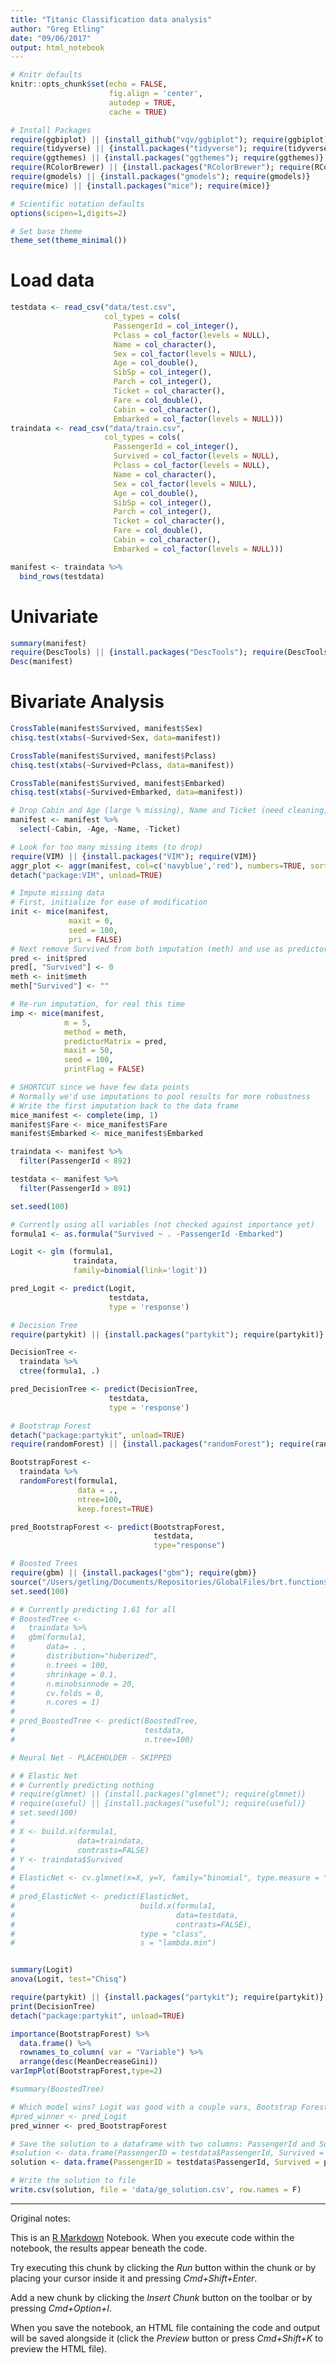 ```yaml
---
title: "Titanic Classification data analysis"
author: "Greg Etling"
date: "09/06/2017"
output: html_notebook
---
```


```r
# Knitr defaults
knitr::opts_chunk$set(echo = FALSE,
                      fig.align = 'center', 
                      autodep = TRUE,
                      cache = TRUE)

# Install Packages
require(ggbiplot) || {install_github("vqv/ggbiplot"); require(ggbiplot)}
require(tidyverse) || {install.packages("tidyverse"); require(tidyverse)}
require(ggthemes) || {install.packages("ggthemes"); require(ggthemes)}
require(RColorBrewer) || {install.packages("RColorBrewer"); require(RColorBrewer)}
require(gmodels) || {install.packages("gmodels"); require(gmodels)}
require(mice) || {install.packages("mice"); require(mice)}

# Scientific notation defaults
options(scipen=1,digits=2)

# Set base theme
theme_set(theme_minimal())
```
# Load data
```r
testdata <- read_csv("data/test.csv",
                     col_types = cols(
                       PassengerId = col_integer(),
                       Pclass = col_factor(levels = NULL),
                       Name = col_character(),
                       Sex = col_factor(levels = NULL),
                       Age = col_double(),
                       SibSp = col_integer(),
                       Parch = col_integer(),
                       Ticket = col_character(),
                       Fare = col_double(),
                       Cabin = col_character(),
                       Embarked = col_factor(levels = NULL)))
traindata <- read_csv("data/train.csv",
                     col_types = cols(
                       PassengerId = col_integer(),
                       Survived = col_factor(levels = NULL),
                       Pclass = col_factor(levels = NULL),
                       Name = col_character(),
                       Sex = col_factor(levels = NULL),
                       Age = col_double(),
                       SibSp = col_integer(),
                       Parch = col_integer(),
                       Ticket = col_character(),
                       Fare = col_double(),
                       Cabin = col_character(),
                       Embarked = col_factor(levels = NULL)))

manifest <- traindata %>%
  bind_rows(testdata)
```

# Univariate
```r
summary(manifest)
require(DescTools) || {install.packages("DescTools"); require(DescTools)}
Desc(manifest)
```
# Bivariate Analysis
```r
CrossTable(manifest$Survived, manifest$Sex)
chisq.test(xtabs(~Survived+Sex, data=manifest))

CrossTable(manifest$Survived, manifest$Pclass)
chisq.test(xtabs(~Survived+Pclass, data=manifest))

CrossTable(manifest$Survived, manifest$Embarked)
chisq.test(xtabs(~Survived+Embarked, data=manifest))
```


```r
# Drop Cabin and Age (large % missing), Name and Ticket (need cleaning)
manifest <- manifest %>%
  select(-Cabin, -Age, -Name, -Ticket)
```

```r
# Look for too many missing items (to drop)
require(VIM) || {install.packages("VIM"); require(VIM)}
aggr_plot <- aggr(manifest, col=c('navyblue','red'), numbers=TRUE, sortVars=TRUE, labels=names(data), cex.axis=.7, gap=3, ylab=c("Histogram of missing data","Pattern"))
detach("package:VIM", unload=TRUE)

# Impute missing data
# First, initialize for ease of modification
init <- mice(manifest, 
             maxit = 0, 
             seed = 100, 
             pri = FALSE)
# Next remove Survived from both imputation (meth) and use as predictor (pred)
pred <- init$pred
pred[, "Survived"] <- 0
meth <- init$meth
meth["Survived"] <- ""

# Re-run imputation, for real this time
imp <- mice(manifest,
            m = 5,
            method = meth, 
            predictorMatrix = pred, 
            maxit = 50,
            seed = 100,
            printFlag = FALSE)

# SHORTCUT since we have few data points
# Normally we'd use imputations to pool results for more robustness
# Write the first imputation back to the data frame
mice_manifest <- complete(imp, 1)
manifest$Fare <- mice_manifest$Fare
manifest$Embarked <- mice_manifest$Embarked
```

```r
traindata <- manifest %>% 
  filter(PassengerId < 892)

testdata <- manifest %>% 
  filter(PassengerId > 891)
```

```r
set.seed(100)

# Currently using all variables (not checked against importance yet)
formula1 <- as.formula("Survived ~ . -PassengerId -Embarked")

Logit <- glm (formula1,
              traindata, 
              family=binomial(link='logit'))

pred_Logit <- predict(Logit, 
                      testdata,
                      type = 'response')

# Decision Tree
require(partykit) || {install.packages("partykit"); require(partykit)}

DecisionTree <- 
  traindata %>% 
  ctree(formula1, .)

pred_DecisionTree <- predict(DecisionTree, 
                      testdata,
                      type = 'response')

# Bootstrap Forest
detach("package:partykit", unload=TRUE)
require(randomForest) || {install.packages("randomForest"); require(randomForest)}

BootstrapForest <- 
  traindata %>%
  randomForest(formula1,
               data = .,
               ntree=100,
               keep.forest=TRUE)

pred_BootstrapForest <- predict(BootstrapForest,
                                testdata,
                                type="response")

# Boosted Trees
require(gbm) || {install.packages("gbm"); require(gbm)}
source("/Users/getling/Documents/Repositories/GlobalFiles/brt.functions.R")
set.seed(100)

# # Currently predicting 1.61 for all
# BoostedTree <-
#   traindata %>%
#   gbm(formula1,
#       data= . ,
#       distribution="huberized",
#       n.trees = 100,
#       shrinkage = 0.1,
#       n.minobsinnode = 20,
#       cv.folds = 0,
#       n.cores = 1)
# 
# pred_BoostedTree <- predict(BoostedTree,
#                             testdata,
#                             n.tree=100)

# Neural Net - PLACEHOLDER - SKIPPED

# # Elastic Net
# # Currently predicting nothing
# require(glmnet) || {install.packages("glmnet"); require(glmnet)}
# require(useful) || {install.packages("useful"); require(useful)}
# set.seed(100)
# 
# X <- build.x(formula1,
#              data=traindata,
#              contrasts=FALSE)
# Y <- traindata$Survived
# 
# ElasticNet <- cv.glmnet(x=X, y=Y, family="binomial", type.measure = "class")
# 
# pred_ElasticNet <- predict(ElasticNet,
#                            build.x(formula1,
#                                    data=testdata,
#                                    contrasts=FALSE),
#                            type = "class",
#                            s = "lambda.min")


```

```r

```

```r
summary(Logit)
anova(Logit, test="Chisq")

require(partykit) || {install.packages("partykit"); require(partykit)}
print(DecisionTree)
detach("package:partykit", unload=TRUE)

importance(BootstrapForest) %>% 
  data.frame() %>% 
  rownames_to_column( var = "Variable") %>% 
  arrange(desc(MeanDecreaseGini))
varImpPlot(BootstrapForest,type=2)

#summary(BoostedTree)
```


```r
# Which model wins? Logit was good with a couple vars, Bootstrap Forest now leads
#pred_winner <- pred_Logit
pred_winner <- pred_BootstrapForest

# Save the solution to a dataframe with two columns: PassengerId and Survived (prediction)
#solution <- data.frame(PassengerID = testdata$PassengerId, Survived = ifelse(pred_winner > 0.5,1,0))
solution <- data.frame(PassengerID = testdata$PassengerId, Survived = pred_winner)

# Write the solution to file
write.csv(solution, file = 'data/ge_solution.csv', row.names = F)
```

---
Original notes:

This is an [R Markdown](http://rmarkdown.rstudio.com) Notebook. When you execute code within the notebook, the results appear beneath the code. 

Try executing this chunk by clicking the *Run* button within the chunk or by placing your cursor inside it and pressing *Cmd+Shift+Enter*. 

Add a new chunk by clicking the *Insert Chunk* button on the toolbar or by pressing *Cmd+Option+I*.

When you save the notebook, an HTML file containing the code and output will be saved alongside it (click the *Preview* button or press *Cmd+Shift+K* to preview the HTML file).
